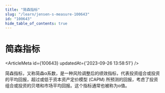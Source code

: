 ```yaml
---
title: "简森指标"
slug: "/learn/jensen-s-measure-100643"
id: "100643"
hide_table_of_contents: true
---
```



# 简森指标

<ArticleMeta id={100643} updatedAt={'2023-09-26 13:58:51'} />
<div className='border-solid border-b border-t-0 my-4 border-[var(--ifm-color-gray-300)]' />

简森指标，又称简森α系数，是一种风险调整后的绩效指标，代表投资组合或投资的平均回报，超过或低于资本资产定价模型 (CAPM) 所预测的回报，考虑了投资组合或投资的贝塔和市场平均回报。这个指标通常也被称为α值。
